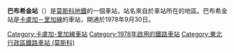 {{unreferenced|time=2018-02-25T01:05:26+00:00}}
{{Infobox station
|name          = 巴布希金
|native_name   = Бабушкинская
|native_name_lang=ru
|type          = [[莫斯科地鐵|莫斯科地鐵]]車站
|image         = Babushkinskaya Station Moscow.jpg
|image_size    =
|image_caption =
|address       = [[東北行政區_(莫斯科)|東北行政區]]{{link-en|巴布希金區 (莫斯科)|Babushkinsky District, Moscow|巴布希金}}
|borough       = [[莫斯科|莫斯科]]
|country       = [[俄羅斯|俄羅斯]]
|coordinates   = {{coord|55.8694|37.6644|display=inline,title}}
|line          = {{MOSMETRO-bull|6|text=1}}
|other         =
|structure     = 淺層單拱門車站
|platform      = 1個[[島式月台|島式月台]]
|depth         = {{convert|10|m}}
|levels        = 1層
|tracks        = 2條
|parking       = 無
|opened        = {{start date and age|df=yes|1978|09|30}}
|closed        =
|rebuilt       =
|ADA           =
|code          = 087
|owned         = 莫斯科地鐵
|zone          =
|former        =
|passengers    = 26,963,645
|pass_year     = 2009年
|pass_percent  =
|pass_system   =
|mpassengers   =
|services      = 
|map_type      = Moscow Ring Road
|AlternativeMap= Moscow map MKAD grayscale.png
|map_overlay   = Moscow metro map including line 14.svg
|map_caption   = 
|route_map     = 
|map_state     = collapsed
}}
'''巴布希金站'''（{{lang-rus|Бабушкинская|Babushkinskaya}}）是[[莫斯科地鐵|莫斯科地鐵]]的一個車站，站名來自於車站所在的地區。巴布希金站是[[卡盧加－里加線|卡盧加－里加線]]的車站，開通於1978年9月30日。
{{卡盧加－里加線}}
[[Category:卡盧加-里加線車站|Category:卡盧加-里加線車站]]
[[Category:1978年啟用的鐵路車站|Category:1978年啟用的鐵路車站]]
[[Category:東北行政區鐵路車站_(莫斯科)|Category:東北行政區鐵路車站 (莫斯科)]]